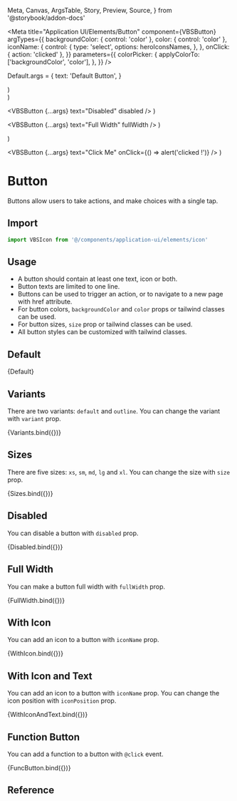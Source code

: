   Meta,
  Canvas,
  ArgsTable,
  Story,
  Preview,
  Source,
} from '@storybook/addon-docs'

<Meta
  title="Application UI/Elements/Button"
  component={VBSButton}
  argTypes={{
    backgroundColor: { control: 'color' },
    color: { control: 'color' },
    iconName: {
      control: {
        type: 'select',
        options: heroIconsNames,
      },
    },
    onClick: { action: 'clicked' },
  }}
  parameters={{
    colorPicker: {
      applyColorTo: ['backgroundColor', 'color'],
    },
  }}
/>

Default.args = {
  text: 'Default Button',
}

  <div class="flex-row-gaps">
    <VBSButton {...args} text="Primary" variant="primary" />
    <VBSButton {...args} text="Secondary" variant="secondary" />
    <VBSButton {...args} text="Tertiary" variant="tertiary" />
    <VBSButton {...args} text="Danger" variant="danger" />
    <VBSButton {...args} text="Success" variant="success" />
    <VBSButton {...args} text="Warning" variant="warning" />
    <VBSButton {...args} text="Info" variant="info" />
    <VBSButton {...args} text="Outline" variant="outline" />
    <VBSButton {...args} text="Light" variant="light" />
    <VBSButton {...args} text="Dark" variant="dark" />
  </div>
)

  <div className="flex-row-gaps-items-end">
    <VBSButton {...args} text="XSmall" size="xs" />
    <VBSButton {...args} text="Small" size="sm" />
    <VBSButton {...args} text="Medium" size="md" />
    <VBSButton {...args} text="Large" size="lg" />
    <VBSButton {...args} text="XLarge" size="xl" />
  </div>
)

  <VBSButton {...args} text="Disabled" disabled />
)

  <VBSButton {...args} text="Full Width" fullWidth />
)


  <div className="flex-row-gaps">
    <VBSButton {...args} text="With Icon and Text" iconName="cloud" />
    <VBSButton
      {...args}
      text="With Icon and Text"
      iconName="cloud"
      iconPosition="right"
    />
  </div>
)

  <VBSButton {...args} text="Click Me" onClick={() => alert('clicked !')} />
)

# Button

Buttons allow users to take actions, and make choices with a single tap.

## Import

```js
import VBSIcon from '@/components/application-ui/elements/icon'
```

## Usage

- A button should contain at least one text, icon or both.
- Button texts are limited to one line.
- Buttons can be used to trigger an action, or to navigate to a new page with href attribute.
- For button colors, `backgroundColor` and `color` props or tailwind classes can be used.
- For button sizes, `size` prop or tailwind classes can be used.
- All button styles can be customized with tailwind classes.

## Default

<Canvas>
  <Story name="Default">{Default}</Story>
</Canvas>

## Variants

There are two variants: `default` and `outline`. You can change the variant with `variant` prop.

<Canvas>
  <Story name="Variants">{Variants.bind({})}</Story>
</Canvas>

## Sizes

There are five sizes: `xs`, `sm`, `md`, `lg` and `xl`. You can change the size with `size` prop.

<Canvas>
  <Story name="Sizes">{Sizes.bind({})}</Story>
</Canvas>

## Disabled

You can disable a button with `disabled` prop.

<Canvas>
  <Story name="Disabled">{Disabled.bind({})}</Story>
</Canvas>

## Full Width

You can make a button full width with `fullWidth` prop.

<Canvas>
  <Story name="Full Width">{FullWidth.bind({})}</Story>
</Canvas>

## With Icon

You can add an icon to a button with `iconName` prop.

<Canvas>
  <Story name="With Icon">{WithIcon.bind({})}</Story>
</Canvas>

## With Icon and Text

You can add an icon to a button with `iconName` prop. You can change the icon position with `iconPosition` prop.

<Canvas>
  <Story name="With Icon and Text">{WithIconAndText.bind({})}</Story>
</Canvas>

## Function Button

You can add a function to a button with `@click` event.

<Canvas>
  <Story name="Function Button">{FuncButton.bind({})}</Story>
</Canvas>

## Reference

<ArgsTable of={VBSButton} />
